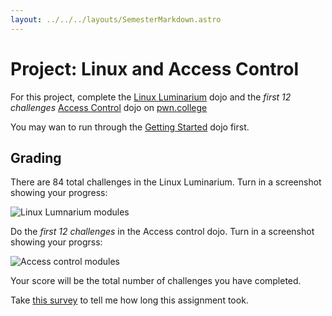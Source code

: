 ```yaml
---
layout: ../../../layouts/SemesterMarkdown.astro
---
```


# Project: Linux and Access Control

For this project, complete the
[Linux Luminarium](https://pwn.college/linux-luminarium/) dojo and the _first 12
challenges_
[Access Control](https://pwn.college/intro-to-cybersecurity/access-control/)
dojo on [pwn.college](https://pwn.college/)

You may wan to run through the [Getting Started](https://pwn.college/welcome/)
dojo first.

## Grading

There are 84 total challenges in the Linux Luminarium. Turn in a screenshot
showing your progress:

![Linux Lumnarium modules](/images/projects/linux-dojo.png)

Do the _first 12 challenges_ in the Access control dojo. Turn in a screenshot
showing your progrss:

![Access control modules](/images/projects/access-control-dojo.png)

Your score will be the total number of challenges you have completed.

Take [this survey](https://forms.gle/aumKbr2istz5LDtWA) to tell me how long this assignment took.

